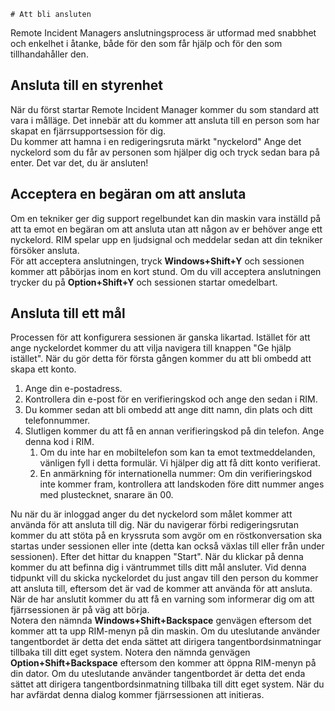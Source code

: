 
    # Att bli ansluten
Remote Incident Managers anslutningsprocess är utformad med snabbhet och enkelhet i åtanke, både för den som får hjälp och för den som tillhandahåller den.
## Ansluta till en styrenhet
När du först startar Remote Incident Manager kommer du som standard att vara i målläge. Det innebär att du kommer att ansluta till en person som har skapat en fjärrsupportsession för dig.  
Du kommer att hamna i en redigeringsruta märkt "nyckelord" Ange det nyckelord som du får av personen som hjälper dig och tryck sedan bara på enter. Det var det, du är ansluten!
## Acceptera en begäran om att ansluta
Om en tekniker ger dig support regelbundet kan din maskin vara inställd på att ta emot en begäran om att ansluta utan att någon av er behöver ange ett nyckelord. RIM spelar upp en ljudsignal och meddelar sedan att din tekniker försöker ansluta.  
<Windows>För att acceptera anslutningen, tryck **Windows+Shift+Y** och sessionen kommer att påbörjas inom en kort stund.</Windows>
<MacOS>Om du vill acceptera anslutningen trycker du på **Option+Shift+Y** och sessionen startar omedelbart.</MacOS>
## Ansluta till ett mål
Processen för att konfigurera sessionen är ganska likartad. Istället för att ange nyckelordet kommer du att vilja navigera till knappen "Ge hjälp istället". När du gör detta för första gången kommer du att bli ombedd att skapa ett konto.
1. Ange din e-postadress.
1. Kontrollera din e-post för en verifieringskod och ange den sedan i RIM.
1. Du kommer sedan att bli ombedd att ange ditt namn, din plats och ditt telefonnummer.
1. Slutligen kommer du att få en annan verifieringskod på din telefon. Ange denna kod i RIM.
    1. Om du inte har en mobiltelefon som kan ta emot textmeddelanden, vänligen fyll i detta formulär. Vi hjälper dig att få ditt konto verifierat.
    1. En anmärkning för internationella nummer: Om din verifieringskod inte kommer fram, kontrollera att landskoden före ditt nummer anges med plustecknet, snarare än 00.

Nu när du är inloggad anger du det nyckelord som målet kommer att använda för att ansluta till dig. När du navigerar förbi redigeringsrutan kommer du att stöta på en kryssruta som avgör om en röstkonversation ska startas under sessionen eller inte (detta kan också växlas till eller från under sessionen). Efter det hittar du knappen "Start". När du klickar på denna kommer du att befinna dig i väntrummet tills ditt mål ansluter. Vid denna tidpunkt vill du skicka nyckelordet du just angav till den person du kommer att ansluta till, eftersom det är vad de kommer att använda för att ansluta. När de har anslutit kommer du att få en varning som informerar dig om att fjärrsessionen är på väg att börja.  
<Windows>Notera den nämnda **Windows+Shift+Backspace** genvägen eftersom det kommer att ta upp RIM-menyn på din maskin. Om du uteslutande använder tangentbordet är detta det enda sättet att dirigera tangentbordsinmatningar tillbaka till ditt eget system.</Windows>
<MacOS>Notera den nämnda genvägen **Option+Shift+Backspace** eftersom den kommer att öppna RIM-menyn på din dator. Om du uteslutande använder tangentbordet är detta det enda sättet att dirigera tangentbordsinmatning tillbaka till ditt eget system.</MacOS>
När du har avfärdat denna dialog kommer fjärrsessionen att initieras.